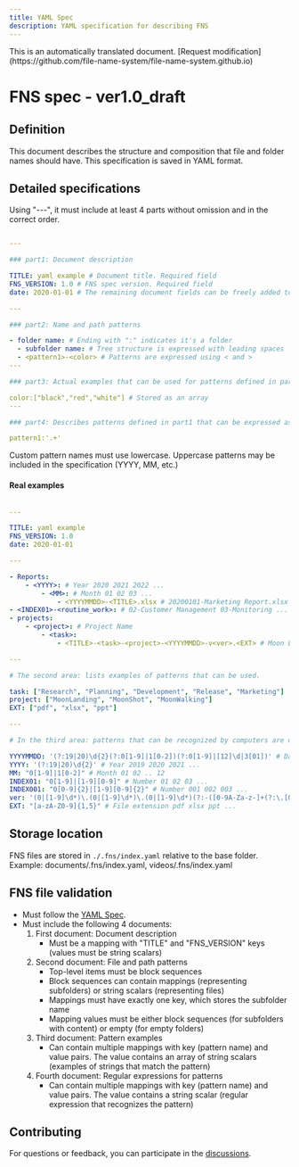 ```yaml
---
title: YAML Spec
description: YAML specification for describing FNS
---
```



<Aside>This is an automatically translated document. [Request modification](https://github.com/file-name-system/file-name-system.github.io)</Aside>

# FNS spec - ver1.0_draft

## Definition

This document describes the structure and composition that file and folder names should have.
This specification is saved in YAML format.

## Detailed specifications

Using "---", it must include at least 4 parts without omission and in the correct order.

```yaml

---

### part1: Document description

TITLE: yaml example # Document title. Required field
FNS_VERSION: 1.0 # FNS spec version. Required field
date: 2020-01-01 # The remaining document fields can be freely added to describe this file. Key names must use lowercase.

---

### part2: Name and path patterns

- folder name: # Ending with ":" indicates it's a folder
  - subfolder name: # Tree structure is expressed with leading spaces
  - <pattern1>-<color> # Patterns are expressed using < and >
---

### part3: Actual examples that can be used for patterns defined in part1. Not required

color:["black","red","white"] # Stored as an array
---

### part4: Describes patterns defined in part1 that can be expressed as regular expressions

pattern1:'.+'
```
Custom pattern names must use lowercase. Uppercase patterns may be included in the specification (YYYY, MM, etc.)

#### Real examples

```yaml

---

TITLE: yaml example
FNS_VERSION: 1.0
date: 2020-01-01

---

- Reports:
    - <YYYY>: # Year 2020 2021 2022 ...
        - <MM>: # Month 01 02 03 ...
            - <YYYYMMDD>-<TITLE>.xlsx # 20200101-Marketing Report.xlsx
- <INDEX01>-<routine_work>: # 02-Customer Management 03-Monitoring ...
- projects:
    - <project>: # Project Name
        - <task>:
            - <TITLE>-<task>-<project>-<YYYYMMDD>-v<ver>.<EXT> # Moon Landing Project Proposal-Planning-Moon Landing-20200101-v1.0.ppt

---

# The second area: lists examples of patterns that can be used.

task: ["Research", "Planning", "Development", "Release", "Marketing"]
project: ["MoonLanding", "MoonShot", "MoonWalking"]
EXT: ["pdf", "xlsx", "ppt"]

---

# In the third area: patterns that can be recognized by computers are described using regular expressions.

YYYYMMDD: '(?:19|20)\d{2}(?:0[1-9]|1[0-2])(?:0[1-9]|[12]\d|3[01])' # Date (Year-Month-Day)
YYYY: '(?:19|20)\d{2}' # Year 2019 2020 2021 ...
MM: "0[1-9]|1[0-2]" # Month 01 02 .. 12
INDEX01: "0[1-9]|[1-9][0-9]" # Number 01 02 03 ...
INDEX001: "0[0-9]{2}|[1-9][0-9]{2}" # Number 001 002 003 ...
ver: '(0|[1-9]\d*)\.(0|[1-9]\d*)\.(0|[1-9]\d*)(?:-([0-9A-Za-z-]+(?:\.[0-9A-Za-z-]+)*))?(?:\+([0-9A-Za-z-]+(?:\.[0-9A-Za-z-]+)*))?' # Version 1.0.0 Reference: https://github.com/nils-tekampe/semverdoc/blob/master/semverdoc.md
EXT: "[a-zA-Z0-9]{1,5}" # File extension pdf xlsx ppt ...
```

## Storage location

FNS files are stored in `./.fns/index.yaml` relative to the base folder.
Example: documents/.fns/index.yaml, videos/.fns/index.yaml

## FNS file validation

- Must follow the [YAML Spec](https://yaml.org/spec/).
- Must include the following 4 documents:
    1. First document: Document description
        - Must be a mapping with "TITLE" and "FNS_VERSION" keys (values must be string scalars)
    2. Second document: File and path patterns
        - Top-level items must be block sequences
        - Block sequences can contain mappings (representing subfolders) or string scalars (representing files)
        - Mappings must have exactly one key, which stores the subfolder name
        - Mapping values must be either block sequences (for subfolders with content) or empty (for empty folders)
    3. Third document: Pattern examples
        - Can contain multiple mappings with key (pattern name) and value pairs. The value contains an array of string scalars (examples of strings that match the pattern)
    4. Fourth document: Regular expressions for patterns
        - Can contain multiple mappings with key (pattern name) and value pairs. The value contains a string scalar (regular expression that recognizes the pattern)

## Contributing

For questions or feedback, you can participate in the [discussions](https://github.com/file-name-system/file-name-system.github.io/discussions).
